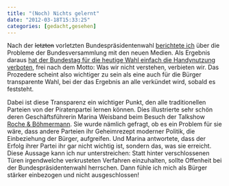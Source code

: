 ```yaml
---
title: "(Noch) Nichts gelernt"
date: "2012-03-18T15:33:25"
categories: [gedacht,gesehen]
---
```


Nach der <del datetime="2012-03-18T13:17:20+00:00">letzten</del> vorletzten Bundespräsidentenwahl [berichtete ich](/blog/2009/05/26/die-zu-direkte-demokratie/) über die Probleme der Bundesversammlung mit den neuen Medien. Als Ergebnis daraus [hat der Bundestag für die heutige Wahl einfach die Handynutzung verboten](http://www.mz-web.de/servlet/ContentServer?pagename=ksta/page&atype=ksArtikel&aid=1331877962931), frei nach dem Motto: Was wir nicht verstehen, verbieten wir. Das Prozedere scheint also wichtiger zu sein als eine auch für die Bürger transparente Wahl, bei der das Ergebnis an alle verkündet wird, sobald es feststeht.

Dabei ist diese Transparenz ein wichtiger Punkt, den alle traditionellen Parteien von der Piratenpartei lernen können. Dies illustrierte sehr schön deren Geschäftsführerin Marina Weisband beim Besuch der Talkshow [Roche & Böhmermann](http://www.zdf.de/ZDFmediathek/beitrag/video/1582894/Roche-und-Boehmermann-vom-04.03.2012#/beitrag/video/1582894/Roche-und-Boehmermann-vom-04.03.2012). Sie wurde nämlich gefragt, ob es ein Problem für sie wäre, dass andere Parteien ihr Geheimrezept moderner Politik, die Einbeziehung der Bürger, aufgreifen. Und Marina antwortete, dass der Erfolg ihrer Partei ihr gar nicht wichtig ist, sondern das, was sie erreicht. Diese Aussage kann ich nur unterstreichen: Statt hinter verschlossenen Türen irgendwelche verkrusteten Verfahren einzuhalten, sollte Offenheit bei der Bundespräsidentenwahl herrschen. Dann fühle ich mich als Bürger stärker einbezogen und nicht ausgeschlossen!
